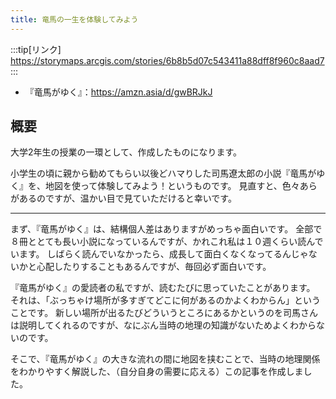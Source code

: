 ```yaml
---
title: 竜馬の一生を体験してみよう
---
```


:::tip[リンク]
https://storymaps.arcgis.com/stories/6b8b5d07c543411a88dff8f960c8aad7
:::
- 『竜馬がゆく』：https://amzn.asia/d/gwBRJkJ

## 概要
大学2年生の授業の一環として、作成したものになります。

小学生の頃に親から勧めてもらい以後どハマりした司馬遼太郎の小説『竜馬がゆく』を、地図を使って体験してみよう！というものです。
見直すと、色々あらがあるのですが、温かい目で見ていただけると幸いです。

---

まず、『竜馬がゆく』は、結構個人差はありますがめっちゃ面白いです。 
全部で８冊ととても長い小説になっているんですが、かれこれ私は１０週くらい読んでいます。
しばらく読んでいなかったら、成長して面白くなくなってるんじゃないかと心配したりすることもあるんですが、毎回必ず面白いです。

『竜馬がゆく』の愛読者の私ですが、読むたびに思っていたことがあります。
それは、「ぶっちゃけ場所が多すぎてどこに何があるのかよくわからん」ということです。
新しい場所が出るたびどういうところにあるかというのを司馬さんは説明してくれるのですが、なにぶん当時の地理の知識がないためよくわからないのです。

そこで、『竜馬がゆく』の大きな流れの間に地図を挟むことで、当時の地理関係をわかりやすく解説した、（自分自身の需要に応える）この記事を作成しました。

